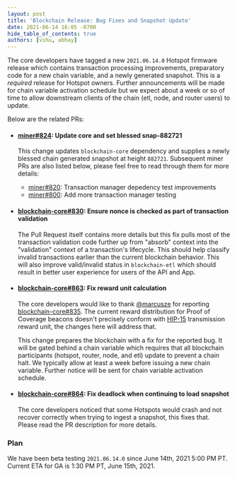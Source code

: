 ```yaml
---
layout: post
title: 'Blockchain Release: Bug Fixes and Snapshot Update'
date: 2021-06-14 16:05 -0700
hide_table_of_contents: true
authors: [vihu, abhay]
---
```


The core developers have tagged a new `2021.06.14.0` Hotspot firmware release which contains
transaction processing improvements, preparatory code for a new chain variable, and a newly
generated snapshot. This is a _required_ release for Hotspot owners. Further announcements will be
made for chain variable activation schedule but we expect about a week or so of time to allow
downstream clients of the chain (etl, node, and router users) to update.

<!--truncate-->

Below are the related PRs:

- #### [miner#824](https://github.com/helium/miner/pull/824): Update core and set blessed snap-882721

  This change updates `blockchain-core` dependency and supplies a newly blessed chain generated
  snapshot at height `882721`. Subsequent miner PRs are also listed below, please feel free to read
  through them for more details:

  - [miner#820](https://github.com/helium/miner/pull/820): Transaction manager depedency test
    improvements
  - [miner#800](https://github.com/helium/miner/pull/800): Add more transaction manager testing

- #### [blockchain-core#830](https://github.com/helium/blockchain-core/pull/830): Ensure nonce is checked as part of transaction validation

  The Pull Request itself contains more details but this fix pulls most of the transaction
  validation code further up from "absorb" context into the "validation" context of a transaction's
  lifecycle. This should help classify invalid transactions earlier than the current blockchain
  behavior. This will also improve valid/invalid status in `blockchain-etl` which should result in
  better user experience for users of the API and App.

- #### [blockchain-core#863](https://github.com/helium/blockchain-core/pull/863): Fix reward unit calculation

  The core developers would like to thank [@marcusze](https://github.com/marcusze) for reporting
  [blockchain-core#835](https://github.com/helium/blockchain-core/issues/835). The current reward
  distribution for Proof of Coverage beacons doesn't precisely conform with
  [HIP-15](https://github.com/helium/HIP/blob/master/0015-beaconing-rewards.md) transmission reward
  unit, the changes here will address that.

  This change prepares the blockchain with a fix for the reported bug. It will be gated behind a
  chain variable which requires that all blockchain participants (hotspot, router, node, and etl)
  update to prevent a chain halt. We typically allow at least a week before issuing a new chain
  variable. Further notice will be sent for chain variable activation schedule.

- #### [blockchain-core#864](https://github.com/helium/blockchain-core/pull/864): Fix deadlock when continuing to load snapshot

  The core developers noticed that some Hotspots would crash and not recover correctly when trying
  to ingest a snapshot, this fixes that. Please read the PR description for more details.

### Plan

We have been beta testing `2021.06.14.0` since June 14th, 2021 5:00 PM PT. Current ETA for GA is
1:30 PM PT, June 15th, 2021.
